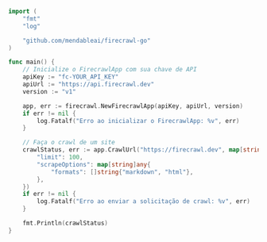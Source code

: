 ```go Go
import (
	"fmt"
	"log"

	"github.com/mendableai/firecrawl-go"
)

func main() {
	// Inicialize o FirecrawlApp com sua chave de API
	apiKey := "fc-YOUR_API_KEY"
	apiUrl := "https://api.firecrawl.dev"
	version := "v1"

	app, err := firecrawl.NewFirecrawlApp(apiKey, apiUrl, version)
	if err != nil {
		log.Fatalf("Erro ao inicializar o FirecrawlApp: %v", err)
	}

	// Faça o crawl de um site
	crawlStatus, err := app.CrawlUrl("https://firecrawl.dev", map[string]any{
		"limit": 100,
		"scrapeOptions": map[string]any{
			"formats": []string{"markdown", "html"},
		},
	})
	if err != nil {
		log.Fatalf("Erro ao enviar a solicitação de crawl: %v", err)
	}

	fmt.Println(crawlStatus) 
}
```
